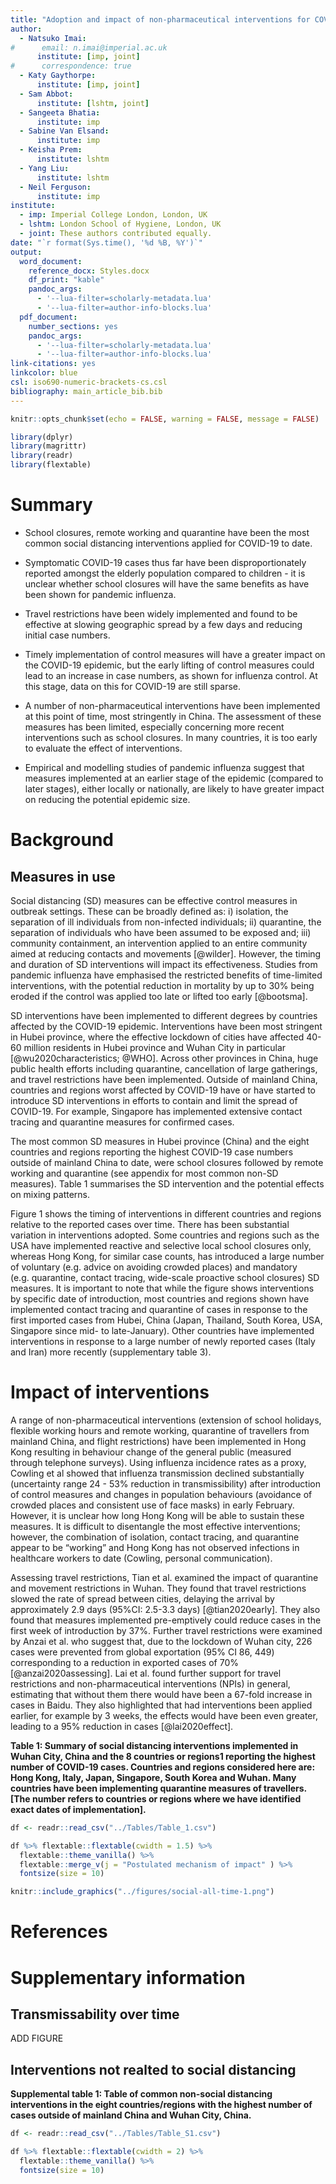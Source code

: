 ```yaml
---
title: "Adoption and impact of non-pharmaceutical interventions for COVID-19"
author:
  - Natsuko Imai:
#      email: n.imai@imperial.ac.uk
      institute: [imp, joint]
#      correspondence: true
  - Katy Gaythorpe:
      institute: [imp, joint]
  - Sam Abbot:
      institute: [lshtm, joint]
  - Sangeeta Bhatia:
      institute: imp
  - Sabine Van Elsand:
      institute: imp
  - Keisha Prem:
      institute: lshtm
  - Yang Liu:
      institute: lshtm
  - Neil Ferguson:
      institute: imp
institute:
  - imp: Imperial College London, London, UK
  - lshtm: London School of Hygiene, London, UK
  - joint: These authors contributed equally.
date: "`r format(Sys.time(), '%d %B, %Y')`"
output: 
  word_document:
    reference_docx: Styles.docx
    df_print: "kable"
    pandoc_args:
      - '--lua-filter=scholarly-metadata.lua'
      - '--lua-filter=author-info-blocks.lua'
  pdf_document: 
    number_sections: yes
    pandoc_args:
      - '--lua-filter=scholarly-metadata.lua'
      - '--lua-filter=author-info-blocks.lua'
link-citations: yes
linkcolor: blue
csl: iso690-numeric-brackets-cs.csl
bibliography: main_article_bib.bib
---
```



```r
knitr::opts_chunk$set(echo = FALSE, warning = FALSE, message = FALSE)

library(dplyr)
library(magrittr)
library(readr)
library(flextable)
```

# Summary

- School closures, remote working and quarantine have been the most common social
distancing interventions applied for COVID-19 to date.

- Symptomatic COVID-19 cases thus far have been disproportionately reported amongst
the elderly population compared to children - it is unclear whether school closures will
have the same benefits as have been shown for pandemic influenza.

- Travel restrictions have been widely implemented and found to be effective at slowing
geographic spread by a few days and reducing initial case numbers.

- Timely implementation of control measures will have a greater impact on the COVID-19
epidemic, but the early lifting of control measures could lead to an increase in case
numbers, as shown for influenza control. At this stage, data on this for COVID-19 are still
sparse.

- A number of non-pharmaceutical interventions have been implemented at this point of
time, most stringently in China. The assessment of these measures has been limited,
especially concerning more recent interventions such as school closures. In many
countries, it is too early to evaluate the effect of interventions.

- Empirical and modelling studies of pandemic influenza suggest that measures
implemented at an earlier stage of the epidemic (compared to later stages), either locally
or nationally, are likely to have greater impact on reducing the potential epidemic size.

# Background

## Measures in use

Social distancing (SD) measures can be effective control measures in outbreak settings. These can be broadly defined as: i) isolation, the separation of ill individuals from non-infected individuals; ii) quarantine, the separation of individuals who have been assumed to be exposed and; iii) community containment, an intervention applied to an entire community aimed at reducing contacts and movements [@wilder]. However, the timing and duration of SD interventions will impact its effectiveness. Studies from pandemic influenza have emphasised the restricted benefits of time-limited interventions, with the potential reduction in mortality by up to 30% being eroded if the control was applied too late or lifted too early [@bootsma].

SD interventions have been implemented to different degrees by countries affected by the COVID-19 epidemic. Interventions have been most stringent in Hubei province, where the effective lockdown of cities have affected 40-60 million residents in Hubei province and Wuhan City in particular [@wu2020characteristics; @WHO]. Across other provinces in China, huge public health efforts including quarantine, cancellation of large gatherings, and travel restrictions have been implemented. Outside of mainland China, countries and regions worst affected by COVID-19 have or have started to introduce SD interventions in efforts to contain and limit the spread of COVID-19. For example, Singapore has implemented extensive contact tracing and quarantine measures for confirmed cases.

The most common SD measures in Hubei province (China) and the eight countries and regions reporting the highest COVID-19 case numbers outside of mainland China to date, were school closures followed by remote working and quarantine (see appendix for most common non-SD measures). Table 1 summarises the SD intervention and the potential effects on mixing patterns.

Figure 1 shows the timing of interventions in different countries and regions relative to the reported cases over time. There has been substantial variation in interventions adopted. Some countries and regions such as the USA have implemented reactive and selective local school closures only, whereas Hong Kong, for similar case counts, has introduced a large number of voluntary (e.g. advice on avoiding crowded places) and mandatory (e.g. quarantine, contact tracing, wide-scale proactive school closures) SD measures. It is important to note that while the figure shows interventions by specific date of introduction, most countries and regions shown have implemented contact tracing and quarantine of cases in response to the first imported cases from Hubei, China (Japan, Thailand, South Korea, USA, Singapore since mid- to late-January). Other countries have implemented interventions in response to a large number of newly reported cases (Italy and Iran) more recently (supplementary table 3).

# Impact of interventions

A range of non-pharmaceutical interventions (extension of school holidays, flexible working hours and remote working, quarantine of travellers from mainland China, and flight restrictions) have been implemented in Hong Kong resulting in behaviour change of the general public (measured through telephone surveys). Using influenza incidence rates as a proxy, Cowling et al showed that influenza transmission declined substantially (uncertainty range 24 - 53% reduction in transmissibility) after introduction of control measures and changes in population behaviours (avoidance of crowded places and consistent use of face masks) in early February. However, it is unclear how long Hong Kong will be able to sustain these measures. It is difficult to disentangle the most effective interventions; however, the combination of isolation, contact tracing, and quarantine appear to be "working" and Hong Kong has not observed infections in healthcare workers to date (Cowling, personal communication). 

Assessing travel restrictions, Tian et al. examined the impact of quarantine and movement restrictions in Wuhan. They found that travel restrictions slowed the rate of spread between cities, delaying the arrival by approximately 2.9 days (95%CI: 2.5-3.3 days) [@tian2020early]. They also found that measures implemented pre-emptively could reduce cases in the first week of introduction by 37%. Further travel restrictions were examined by Anzai et al. who suggest that, due to the lockdown of Wuhan city, 226 cases were prevented from global exportation (95% CI 86, 449) corresponding to a reduction in exported cases of 70% [@anzai2020assessing]. Lai et al. found further support for travel restrictions and non-pharmaceutical interventions (NPIs) in general, estimating that without them there would have been a 67-fold increase in cases in Baidu. They also highlighted that had interventions been applied earlier, for example by 3 weeks, the effects would have been even greater, leading to a 95% reduction in cases [@lai2020effect].

**Table 1: Summary of social distancing interventions implemented in Wuhan City, China and the 8 countries or regions1 reporting the highest number of COVID-19 cases. Countries and regions considered here are: Hong Kong, Italy, Japan, Singapore, South Korea and Wuhan. Many countries have been implementing quarantine measures of travellers. [The number refers to countries or regions where we have identified exact dates of implementation].**
```r
df <- readr::read_csv("../Tables/Table_1.csv")

df %>% flextable::flextable(cwidth = 1.5) %>% 
  flextable::theme_vanilla() %>%
  flextable::merge_v(j = "Postulated mechanism of impact" ) %>%
  fontsize(size = 10)
```


```r

knitr::include_graphics("../figures/social-all-time-1.png")

```

# References

<div id="refs"></div>

# Supplementary information

## Transmissability over time

ADD FIGURE

## Interventions not realted to social distancing

**Supplemental table 1: Table of common non-social distancing interventions in the eight countries/regions with the highest number of cases outside of mainland China and Wuhan City, China.**
```r
df <- readr::read_csv("../Tables/Table_S1.csv")

df %>% flextable::flextable(cwidth = 2) %>% 
  flextable::theme_vanilla() %>%
  fontsize(size = 10)
```
